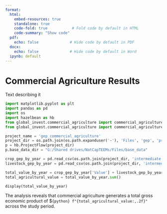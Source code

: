 ```yaml
---
format:
  html:
    embed-resources: true
    standalone: true
    code-fold: true           # Fold code by default in HTML
    code-summary: "Show code"
  pdf:
    echo: false              # Hide code by default in PDF
  docx:
    echo: false              # Hide code by default in Word
  ipynb: default
---
```


# Commercial Agriculture Results

Text describing it

```python
import matplotlib.pyplot as plt
import pandas as pd
import os
import hazelbean as hb
from global_invest.commercial_agriculture import commercial_agriculture_functions
from global_invest.commercial_agriculture import commercial_agriculture_defaults

project_name = 'gep_commercial_agriculture' 
project_dir = os.path.join(os.path.expanduser('~'), 'Files', 'gep', 'projects', project_name)
p = hb.ProjectFlow(project_dir)
p.base_data_dir = "G:/Shared drives/NatCapTEEMs/Files/base_data"

crop_gep_by_year = pd.read_csv(os.path.join(project_dir, 'intermediate', 'commercial_agriculture', 'gep_calculation', 'crop_gep_by_year.csv'))
livestock_gep_by_year = pd.read_csv(os.path.join(project_dir, 'intermediate', 'commercial_agriculture', 'gep_calculation', 'livestock_gep_by_year.csv'))

total_value_by_year = crop_gep_by_year['Value'] + livestock_gep_by_year['Value']
total_agricultural_value = total_value_by_year.sum()

display(total_value_by_year)

```

The analysis reveals that commercial agriculture generates a total gross economic product of $`{python} f"{total_agricultural_value:,.2f}"` across the study period.



